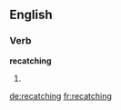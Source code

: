 ==English==

===Verb===
'''recatching'''

# {{present participle of|recatch}}

[[de:recatching]]
[[fr:recatching]]